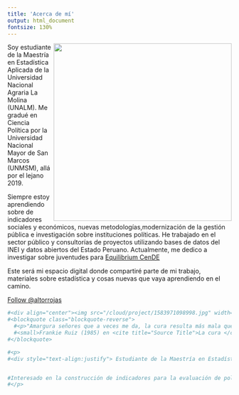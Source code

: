 ```yaml
---
title: 'Acerca de mí'
output: html_document
fontsize: 130%
---
```



<p> 
<img src="/cloud/project/1583971098998.jpg" width="400" height="400" align="right"> Soy estudiante de la Maestría en Estadística Aplicada de la Universidad Nacional Agraria La Molina (UNALM). Me gradué en Ciencia Política por la Universidad Nacional Mayor de San Marcos (UNMSM), allá por el lejano 2019.


Siempre estoy aprendiendo sobre de indicadores sociales y económicos, nuevas metodologías,modernización de la gestión pública e investigación sobre instituciones políticas. He trabajado en el sector público y consultorías de proyectos utilizando bases de datos del INEI y datos abiertos del Estado Peruano.  Actualmente, me dedico a investigar sobre juventudes para [Equilibrium CenDE](https://equilibriumcende.com/)

Este será mi espacio digital donde compartiré parte de mi trabajo, materiales sobre estadística y cosas nuevas que vaya aprendiendo en el camino.
</p>


<a href="https://twitter.com/altorrojas?ref_src=twsrc%5Etfw" class="twitter-follow-button" data-show-count="false">Follow @altorrojas</a><script async src="https://platform.twitter.com/widgets.js" charset="utf-8"></script>


```r
#<div align="center"><img src="/cloud/project/1583971098998.jpg" width="300" height="300"></div>
#<blockquote class="blockquote-reverse">
  #<p>"Amargura señores que a veces me da, la cura resulta más mala que la enfermedad"</p>
  #<small>Frankie Ruiz (1985) en <cite title="Source Title">La cura </cite></small>
#</blockquote> 

#<p>
#<div style="text-align:justify"> Estudiante de la Maestría en Estadística Aplicada de la Universidad Nacional Agraria La Molina (UNALM). Bachiller en Ciencia Política por la Universidad Nacional Mayor de San Marcos (UNMSM). 


#Interesado en la construcción de indicadores para la evaluación de políticas, modernización de la gestión pública e  investigación sobre instituciones políticas. Cuento con experiencia en el sector público y consultorías de proyectos utilizando bases de datos del INEI y datos abiertos del Estado Peruano.  </div>
#</p>
```